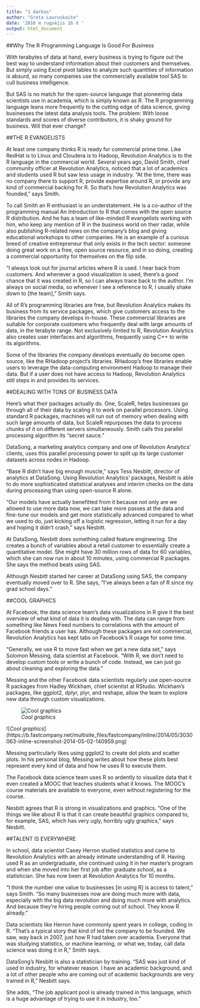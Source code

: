 ```yaml
---
title: "1 darbas"
author: "Greta Lauruskaite"
date: '2016 m rugsėjis 16 d '
output: html_document
---
```


##Why The R Programming Language Is Good For Business

With terabytes of data at hand, every business is trying to figure out the best way to understand information about their customers and themselves. But simply using Excel pivot tables to analyze such quantities of information is absurd, so many companies use the commercially available tool SAS to cull business intelligence.

But SAS is no match for the open-source language that pioneering data scientists use in academia, which is simply known as R. The R programming language leans more frequently to the cutting edge of data science, giving businesses the latest data analysis tools. The problem: With loose standards and scores of diverse contributors, it is shaky ground for business. Will that ever change?

##THE R EVANGELISTS

At least one company thinks R is ready for commercial prime time. Like RedHat is to Linux and Cloudera is to Hadoop, Revolution Analytics is to the R language in the commercial world. Several years ago, David Smith, chief community officer at Revolution Analytics, noticed that a lot of academics and students used R but saw less usage in industry. "At the time, there was no company there to support R, provide expertise around R, or provide any kind of commercial backing for R. So that’s how Revolution Analytics was founded," says Smith.

To call Smith an R enthusiast is an understatement. He is a co-author of the programming manual An Introduction to R that comes with the open source R distribution. And he has a team of like-minded R evangelists working with him, who keep any mention of R in the business world on their radar, while also publishing R-related news on the company's blog and giving educational workshops to other companies. He is an example of a curious breed of creative entrepreneur that only exists in the tech sector: someone doing great work on a free, open source resource, and in so doing, creating a commercial opportunity for themselves on the flip side.

"I always look out for journal articles where R is used. I hear back from customers. And whenever a good visualization is used, there’s a good chance that it was created in R, so I can always trace back to the author. I’m always on social media, so whenever I see a reference to R, I usually shake down to [the team]," Smith says.

All of R’s programming libraries are free, but Revolution Analytics makes its business from its service packages, which give customers access to the libraries the company develops in-house. These commercial libraries are suitable for corporate customers who frequently deal with large amounts of data, in the terabyte range. Not exclusively limited to R, Revolution Analytics also creates user interfaces and algorithms, frequently using C++ to write its algorithms.

Some of the libraries the company develops eventually do become open source, like the RHadoop project’s libraries. RHadoop’s free libraries enable users to leverage the data-computing environment Hadoop to manage their data. But if a user does not have access to Hadoop, Revolution Analytics still steps in and provides its services.

##DEALING WITH TONS OF BUSINESS DATA

Here's what their packages actually do. One, ScaleR, helps businesses go through all of their data by scaling it to work on parallel processors. Using standard R packages, machines will run out of memory when dealing with such large amounts of data, but ScaleR repurposes the data to process chunks of it on different servers simultaneously. Smith calls this parallel processing algorithm its "secret sauce."

DataSong, a marketing analytics company and one of Revolution Analytics’ clients, uses this parallel processing power to split up its large customer datasets across nodes in Hadoop.

"Base R didn’t have big enough muscle," says Tess Nesbitt, director of analytics at DataSong. Using Revolution Analytics’ packages, Nesbitt is able to do more sophisticated statistical analyses and interim checks on the data during processing than using open-source R alone.

"Our models have actually benefitted from it because not only are we allowed to use more data now, we can take more passes at the data and fine-tune our models and get more statistically advanced compared to what we used to do, just kicking off a logistic regression, letting it run for a day and hoping it didn’t crash," says Nesbitt.

At DataSong, Nesbitt does something called feature engineering. She creates a bunch of variables about a retail customer to essentially create a quantitative model. She might have 30 million rows of data for 60 variables, which she can now run in about 10 minutes, using commercial R packages. She says the method beats using SAS.

Although Nesbitt started her career at DataSong using SAS, the company eventually moved over to R. She says, "I’ve always been a fan of R since my grad school days."

##COOL GRAPHICS

At Facebook, the data science team’s data visualizations in R give it the best overview of what kind of data it is dealing with. The data can range from something like News Feed numbers to correlations with the amount of Facebook friends a user has. Although these packages are not commercial, Revolution Analytics has kept tabs on Facebook’s R usage for some time.

"Generally, we use R to move fast when we get a new data set," says Solomon Messing, data scientist at Facebook. "With R, we don’t need to develop custom tools or write a bunch of code. Instead, we can just go about cleaning and exploring the data."

Messing and the other Facebook data scientists regularly use open-source R packages from Hadley Wickham, chief scientist at RStudio. Wickham’s packages, like ggplot2, dplyr, plyr, and reshape, allow the team to explore new data through custom visualizations.

![*Cool graphics*](https://b.fastcompany.net/multisite_files/fastcompany/inline/2014/05/3030063-inline-fb2-copy.png)

![*Cool graphics*] (https://b.fastcompany.net/multisite_files/fastcompany/inline/2014/05/3030063-inline-screenshot-2014-05-02-140959.png)

Messing particularly likes using ggplot2 to create dot plots and scatter plots. In his personal blog, Messing writes about how these plots best represent every kind of data and how he uses R to execute them.

The Facebook data science team uses R so ardently to visualize data that it even created a MOOC that teaches students what it knows. The MOOC’s course materials are available to everyone, even without registering for the course.

Nesbitt agrees that R is strong in visualizations and graphics. "One of the things we like about R is that it can create beautiful graphics compared to, for example, SAS, which has very ugly, horribly ugly graphics," says Nesbitt.

##TALENT IS EVERYWHERE

In school, data scientist Casey Herron studied statistics and came to Revolution Analytics with an already intimate understanding of R. Having used R as an undergraduate, she continued using it in her master's program and when she moved into her first job after graduate school, as a statistician. She has now been at Revolution Analytics for 10 months.

"I think the number one value to businesses [in using R] is access to talent," says Smith. "So many businesses now are doing much more with data, especially with the big data revolution and doing much more with analytics. And because they’re hiring people coming out of school. They know R already."

Data scientists like Herron have commonly spent years in college, coding in R. "That’s a typical story that kind of led the company to be founded. We saw, way back in 2007, just how R had taken over academia. Everyone that was studying statistics, or machine learning, or what we, today, call data science was doing it in R," Smith says.

DataSong’s Nesbitt is also a statistician by training. "SAS was just kind of used in industry, for whatever reason. I have an academic background, and a lot of other people who are coming out of academic backgrounds are very trained in R," Nesbitt says.

She adds, "The job applicant pool is already trained in this language, which is a huge advantage of trying to use it in industry, too."

